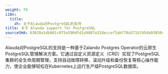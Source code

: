 ```yaml
---
weight: 70
i18n:
  title:
    zh: 关于Alauda对PostgreSQL的支持
title: 关于 Alauda support for PostgreSQL
sourceSHA: 63020a1dbb01c075a590dfd1a9087a32deccef3abf78a571b745da9385044a16
---
```


Alauda对PostgreSQL的支持是一种基于Zalando Postgres Operator的云原生PostgreSQL管理解决方案。它通过自定义资源定义（CRD）实现了PostgreSQL集群的全生命周期管理，支持自动故障转移、滚动升级和备份恢复等核心操作能力，使企业能够轻松在Kubernetes上运行生产级PostgreSQL数据库。

<ExternalSite name="postgresql" href="/intro" />
